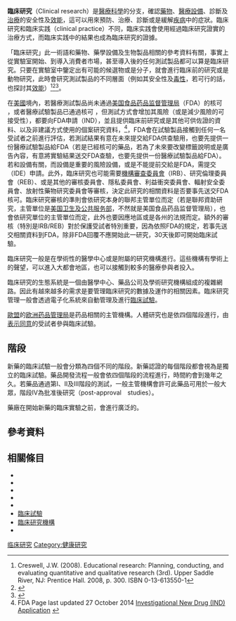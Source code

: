 {{expert-subject|time=2016-12-13T15:00:54+00:00}}
'''臨床研究'''（Clinical research）是[[醫療科學|醫療科學]]的分支，確認[[藥物|藥物]]、[[醫療設備|醫療設備]]、診斷及[[治療|治療]]的安全性及[[效能|效能]]，這可以用來預防、治療、診斷或是緩解[[疾病|疾病]]中的症狀。臨床研究和臨床实践（clinical practice）不同，臨床实践會使用經過臨床研究證實的治療方式，而臨床实践中的結果也成為臨床研究的證據。

「臨床研究」此一術語和藥物、藥學設備及生物製品相關的參考資料有關，事實上從實驗室開始、到導入消費者市場，甚至導入後的任何測試製品都可以算是臨床研究。只要在實驗室中鑒定出有可能的候選物或是分子，就會進行臨床前的研究或是動物研究，此時會研究測試製品的不同層面（例如其安全性及[[毒性|毒性]]，若可行的話，也探討其[[效能|效能]]）<ref>Creswell, J.W. (2008). Educational research: Planning, conducting, and evaluating quantitative and qualitative research (3rd). Upper Saddle River, NJ: Prentice Hall. 2008, p. 300. ISBN 0-13-613550-1</ref><ref>{{cite web |url=http://researchmedics.com/ |title=Professional Medical Writing |accessdate=October 29, 2016 |archiveurl=https://www.webcitation.org/6lcighdfv?url=http://researchmedics.com/ |archivedate=2016年10月29日 |deadurl=no |df= }}</ref><ref name=news1309>{{cite web |url=http://www.news-medical.net/whitepaper/20130916/Adaptive-Clinical-Trials-for-Overcoming-Research-Challenges.aspx |title=Adaptive Clinical Trials for Overcoming Research Challenges |publisher=News-medical.net |accessdate=2014-01-04 |archive-date=2020-08-11 |archive-url=https://web.archive.org/web/20200811071550/https://www.news-medical.net/whitepaper/20130916/Adaptive-Clinical-Trials-for-Overcoming-Research-Challenges.aspx |dead-url=no }}</ref>。

在[[美國|美國]]境內，若醫療測試製品尚未通過[[美国食品药品监督管理局|美国食品药品监督管理局]]（FDA）的核可<!--or not yet cleared-->，或者醫療試驗製品已通過核可<!--cleared-->，但測試方式會增加其風險（或是減少風險的可接受性），都要向FDA申請{{le|新藥臨床試驗|Investigational New Drug}}（IND），並且提供臨床前研究或是其他可供佐證的資料、以及非建議方式使用的個案研究資料，<ref>FDA Page last updated 27 October 2014 [http://www.fda.gov/cder/regulatory/applications/ind_page_1.htm Investigational New Drug (IND) Application] {{Wayback|url=http://www.fda.gov/cder/regulatory/applications/ind_page_1.htm |date=20090511235520 }}</ref>，FDA會在試驗製品接觸到任何一名受試者之前進行評估，若測試結果有意在未來提交給FDA供查驗用，也要先提供一份醫療試驗製品給FDA（若是已經核可的藥品，若為了未來要改變標籤說明或是廣告內容，有意將實驗結果送交FDA查驗，也要先提供一份醫療試驗製品給FDA）。若和設備有關，而設備是重要的風險設備，或是不能提前交給是FDA，需提交{{le|調查設備豁免|Investigational Device Exemption}}（IDE）申請。此外，臨床研究也可能需要[[機構審查委員會|機構審查委員會]]（IRB）、研究倫理委員會（REB）、或是其他的審核委員會、隱私委員會、利益衝突委員會、輻射安全委員會、放射性藥物研究委員會等審核，決定此研究的相關資料是否要事先送交FDA核可。臨床研究審核的準則會依研究本身的聯邦主管單位而定（若是聯邦資助研究，主管單位是[[美国卫生及公共服务部|美国卫生及公共服务部]]，不然就是美国食品药品监督管理局），也會依研究單位的主管單位而定，此外也要因應地區或是各州的法規而定。額外的審核（特別是IRB/REB）對於保護受試者特別重要，因為依照FDA的規定，若事先送交相關資料到FDA，除非FDA回覆不應開始此一研究，30天後即可開始臨床試驗。

臨床研究一般是在學術性的醫學中心或是附屬的研究機構進行。這些機構有學術上的聲望，可以進入大都會地區，也可以接觸到較多的醫療參與者投入。

臨床研究的生態系統是一個由醫學中心、藥品公司及學術研究機構組成的複雜網路。因此有越來越多的需求是要管理臨床研究的數據及運作的相關因素。臨床研究管理一般會透過電子化系統來自動管理及進行[[臨床試驗|臨床試驗]]。

[[歐盟|歐盟]]的[[欧洲药品管理局|欧洲药品管理局]]是药品相關的主管機構。人體研究也是依四個階段進行，由[[知情同意|表示同意]]的受試者參與臨床試驗。

==階段==
<!--{{main|Phases of clinical research}}-->
新藥的臨床試驗一般會分類為四個不同的階段。新藥認證的每個階段都會視為是獨立的臨床試驗。藥品開發流程一般會依四個階段的流程進行，時間約會到幾年之久。若藥品通過第I、II及III階段的測試，一般主管機構會許可此藥品可用於一般大眾，階段IV為批准後研究（post-approval　studies）。

藥廠在開始新藥的臨床實驗之前，會進行廣泛的{{le|臨床前研究|pre-clinical development}}。

==參考資料==
{{reflist}}

==相關條目==
{{refbegin|2}}
*{{le|临床研究伦理|Clinical research ethics}}
*{{le|临床试验管理系统|Clinical Trial Management System}}
*{{le|制药公司清单|List of pharmaceutical companies}}
*{{le|临床生物统计学|Clinical biostatistics}}
*{{le|医疗写作|Medical writing}}
*[[臨床試驗|臨床試驗]]
*[[臨床研究機構|臨床研究機構]]
*{{le|临床试验总结报告|clinical study report}}
{{refend}}
{{Medical research studies}}
{{Authority control}}

[[Category:临床研究|]]
[[Category:健康研究|Category:健康研究]]